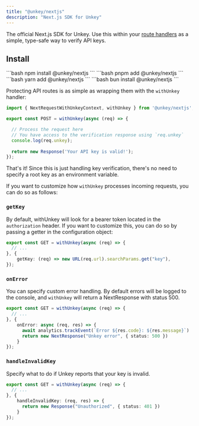 ```yaml
---
title: "@unkey/nextjs"
description: "Next.js SDK for Unkey"
---
```


The official Next.js SDK for Unkey. Use this within your [route handlers](https://nextjs.org/docs/app/building-your-application/routing/route-handlers) as a simple, type-safe way to verify API keys.


<Card icon="github" title="github.com/unkeyed/unkey/tree/main/packages/nextjs" href="https://github.com/unkeyed/unkey/tree/main/packages/nextjs"/>


## Install

<Tabs>
  <Tab title="npm">
  ```bash
   npm install @unkey/nextjs
   ```
  </Tab>
  <Tab title="pnpm">
  ```bash
   pnpm add @unkey/nextjs
   ```
  </Tab>
  <Tab title="yarn">
  ```bash
   yarn add @unkey/nextjs
   ```
  </Tab>
  <Tab title="bun">
    ```bash
    bun install @unkey/nextjs
    ```
  </Tab>
</Tabs>

Protecting API routes is as simple as wrapping them with the `withUnkey` handler:

```ts
import { NextRequestWithUnkeyContext, withUnkey } from '@unkey/nextjs';

export const POST = withUnkey(async (req) => {

  // Process the request here
  // You have access to the verification response using `req.unkey`
  console.log(req.unkey);
  
  return new Response('Your API key is valid!');
});
```

That's it! Since this is just handling key verification, there's no need to specify a root key as an environment variable.

If you want to customize how `withUnkey` processes incoming requests, you can do so as follows:

### `getKey`

By default, withUnkey will look for a bearer token located in the `authorization` header. If you want to customize this, you can do so by passing a getter
in the configuration object:

```ts
export const GET = withUnkey(async (req) => {
  // ...
}, {
	getKey: (req) => new URL(req.url).searchParams.get("key"),
});
```

### `onError`

You can specify custom error handling. By default errors will be logged to the console, and `withUnkey` will return a NextResponse with status 500.

```ts
export const GET = withUnkey(async (req) => {
  // ...
}, {
	onError: async (req, res) => {
      await analytics.trackEvent(`Error ${res.code}: ${res.message}`)
      return new NextResponse("Unkey error", { status: 500 })
    }
});
```

### `handleInvalidKey`

Specify what to do if Unkey reports that your key is invalid. 

```ts
export const GET = withUnkey(async (req) => {
  // ...
}, {
	handleInvalidKey: (req, res) => {
      return new Response("Unauthorized", { status: 401 })
    }
});
```